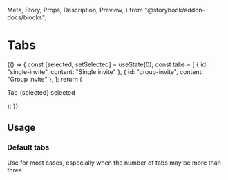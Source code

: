   Meta,
  Story,
  Props,
  Description,
  Preview,
} from "@storybook/addon-docs/blocks";

<Meta title="Components | Navigation / Tabs" component={Tabs} />

# Tabs

<Description of={Tabs} />

<Preview withToolbar>
  <Story name="Example">
    {() => {
      const [selected, setSelected] = useState(0);
      const tabs = [
        { id: "single-invite", content: "Single invite" },
        { id: "group-invite", content: "Group invite" },
      ];
      return (
        <Tabs tabs={tabs} selected={selected} onSelect={setSelected}>
          <p>Tab {selected} selected</p>
        </Tabs>
      );
    }}
  </Story>
</Preview>

<Props of={Tabs} />

## Usage

### Default tabs

Use for most cases, especially when the number of tabs may be more than three.
